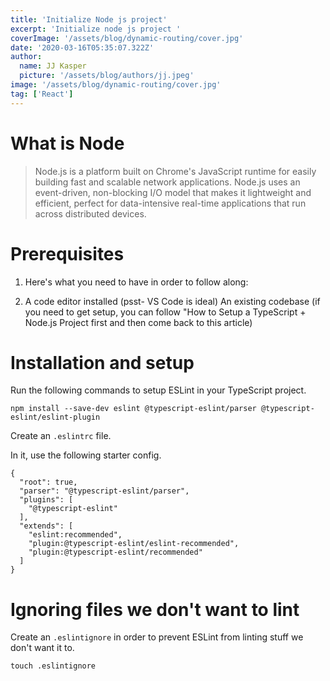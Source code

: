 ```yaml
---
title: 'Initialize Node js project'
excerpt: 'Initialize node js project '
coverImage: '/assets/blog/dynamic-routing/cover.jpg'
date: '2020-03-16T05:35:07.322Z'
author:
  name: JJ Kasper
  picture: '/assets/blog/authors/jj.jpeg'
image: '/assets/blog/dynamic-routing/cover.jpg'
tag: ['React']
---
```


# What is Node

> Node.js is a platform built on Chrome's JavaScript runtime for easily building fast and scalable network applications. Node.js uses an event-driven, non-blocking I/O model that makes it lightweight and efficient, perfect for data-intensive real-time applications that run across distributed devices.

# Prerequisites

1. Here's what you need to have in order to follow along:

2. A code editor installed (psst- VS Code is ideal)
   An existing codebase (if you need to get setup, you can follow "How to Setup a TypeScript + Node.js Project first and then come back to this article)

# Installation and setup

Run the following commands to setup ESLint in your TypeScript project.

```
npm install --save-dev eslint @typescript-eslint/parser @typescript-eslint/eslint-plugin
```

Create an `.eslintrc` file.

In it, use the following starter config.

```
{
  "root": true,
  "parser": "@typescript-eslint/parser",
  "plugins": [
    "@typescript-eslint"
  ],
  "extends": [
    "eslint:recommended",
    "plugin:@typescript-eslint/eslint-recommended",
    "plugin:@typescript-eslint/recommended"
  ]
}
```

# Ignoring files we don't want to lint

Create an `.eslintignore` in order to prevent ESLint from linting stuff we don't want it to.

```
touch .eslintignore
```
